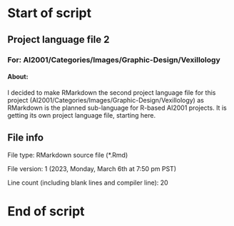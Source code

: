 # Start of script

## Project language file 2

### For: AI2001/Categories/Images/Graphic-Design/Vexillology

#### About:

I decided to make RMarkdown the second project language file for this project (AI2001/Categories/Images/Graphic-Design/Vexillology) as RMarkdown is the planned sub-language for R-based AI2001 projects. It is getting its own project language file, starting here.

## File info

File type: RMarkdown source file (*.Rmd)

File version: 1 (2023, Monday, March 6th at 7:50 pm PST)

Line count (including blank lines and compiler line): 20

# End of script
